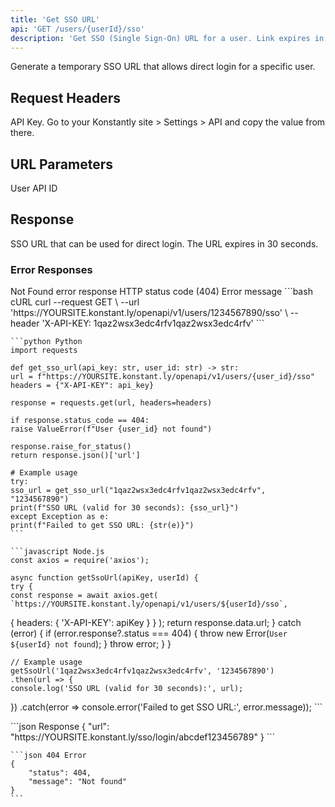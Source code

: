 ```yaml
---
title: 'Get SSO URL'
api: 'GET /users/{userId}/sso'
description: 'Get SSO (Single Sign-On) URL for a user. Link expires in 30 seconds.'
---
```


Generate a temporary SSO URL that allows direct login for a specific user.

## Request Headers

<ParamField header="X-API-KEY" type="string" required>
    API Key. Go to your Konstantly site > Settings > API and copy the value from there.
</ParamField>

## URL Parameters

<ParamField path="userId" type="string" required>
    User API ID
</ParamField>

## Response

<ResponseField name="url" type="string" required>
    SSO URL that can be used for direct login. The URL expires in 30 seconds.
</ResponseField>

### Error Responses

<ResponseField name="404" type="object">
    Not Found error response
    <Expandable title="Error object properties">
        <ResponseField name="status" type="integer" required>HTTP status code (404)</ResponseField>
        <ResponseField name="message" type="string" required>Error message</ResponseField>
    </Expandable>
</ResponseField>

<RequestExample>
    ```bash cURL
    curl --request GET \
    --url 'https://YOURSITE.konstant.ly/openapi/v1/users/1234567890/sso' \
    --header 'X-API-KEY: 1qaz2wsx3edc4rfv1qaz2wsx3edc4rfv'
    ```

    ```python Python
    import requests

    def get_sso_url(api_key: str, user_id: str) -> str:
    url = f"https://YOURSITE.konstant.ly/openapi/v1/users/{user_id}/sso"
    headers = {"X-API-KEY": api_key}

    response = requests.get(url, headers=headers)

    if response.status_code == 404:
    raise ValueError(f"User {user_id} not found")

    response.raise_for_status()
    return response.json()['url']

    # Example usage
    try:
    sso_url = get_sso_url("1qaz2wsx3edc4rfv1qaz2wsx3edc4rfv", "1234567890")
    print(f"SSO URL (valid for 30 seconds): {sso_url}")
    except Exception as e:
    print(f"Failed to get SSO URL: {str(e)}")
    ```

    ```javascript Node.js
    const axios = require('axios');

    async function getSsoUrl(apiKey, userId) {
    try {
    const response = await axios.get(
    `https://YOURSITE.konstant.ly/openapi/v1/users/${userId}/sso`,
{
    headers: {
    'X-API-KEY': apiKey
}
}
    );
    return response.data.url;
} catch (error) {
    if (error.response?.status === 404) {
    throw new Error(`User ${userId} not found`);
}
    throw error;
}
}

    // Example usage
    getSsoUrl('1qaz2wsx3edc4rfv1qaz2wsx3edc4rfv', '1234567890')
    .then(url => {
    console.log('SSO URL (valid for 30 seconds):', url);
})
    .catch(error => console.error('Failed to get SSO URL:', error.message));
    ```
</RequestExample>

<ResponseExample>
    ```json Response
    {
        "url": "https://YOURSITE.konstant.ly/sso/login/abcdef123456789"
    }
    ```

    ```json 404 Error
    {
        "status": 404,
        "message": "Not found"
    }
    ```
</ResponseExample>